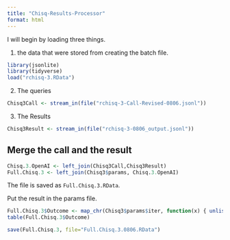 ```yaml
---
title: "Chisq-Results-Processor"
format: html
---
```


I will begin by loading three things.  

1. the data that were stored from creating the batch file.

```r
library(jsonlite)
library(tidyverse)
load("rchisq-3.RData")
```

2. The queries

```r
Chisq3Call <- stream_in(file("rchisq-3-Call-Revised-0806.jsonl"))
```

3. The Results

```r
Chisq3Result <- stream_in(file("rchisq-3-0806_output.jsonl"))
```

## Merge the call and the result

```r
Chisq.3.OpenAI <- left_join(Chisq3Call,Chisq3Result)
Full.Chisq.3 <- left_join(Chisq3$params, Chisq.3.OpenAI)
```

The file is saved as `Full.Chisq.3.RData`.

Put the result in the params file.

```r
Full.Chisq.3$Outcome <- map_chr(Chisq3$params$iter, function(x) { unlist(Chisq3Result$response$body$choices[[x]][[2]][2]) })
table(Full.Chisq.3$Outcome)
```

```r
save(Full.Chisq.3, file="Full.Chisq.3.0806.RData")
```

